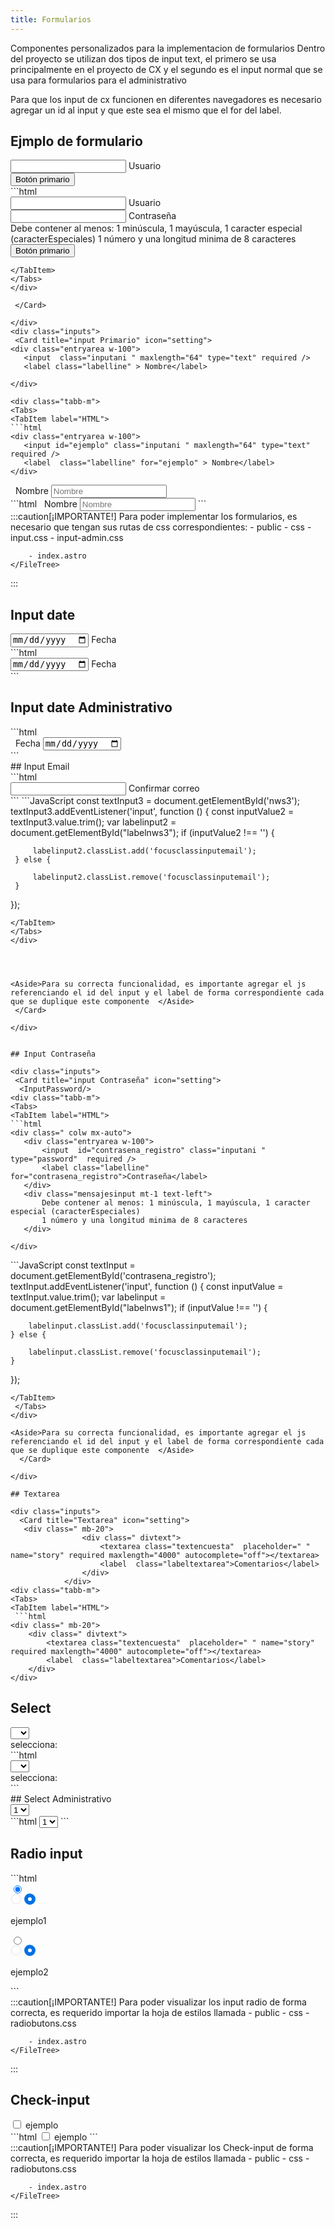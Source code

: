 ```yaml
---
title: Formularios
---
```




Componentes personalizados para la implementacion de formularios
Dentro del proyecto se utilizan dos tipos de input text,  el primero  se usa principalmente en el proyecto de CX
y el segundo es el input normal que se usa para formularios para el administrativo

<Aside>Para que los input de cx funcionen en diferentes navegadores es necesario agregar un id al input y que este sea el mismo que el for del label.  </Aside>

## Ejmplo de formulario
<div class="inputs formulario">
  <Card title="Formulario de iniciar sesión" icon="setting">

<div class="entryarea w-100">
    <input  class="inputani " maxlength="64" type="text" required />
    <label class="labelline" > Usuario</label>
       
</div>
  <InputPassword/>
<div class="formulario12">
  <button type="button" class="boton boton-primario">
    <span>Botón primario</span>
</button>
</div>
<div class="tabb-m">
<Tabs>
<TabItem label="HTML">
```html
<div class="card">
<div class="entryarea w-100">
    <input  class="inputani " maxlength="64" type="text" required />
    <label class="labelline" > Usuario</label>
</div>
<div class=" colw mx-auto">
    <div class="entryarea w-100">
        <input  id="contrasena_registro" class="inputani " type="password"  required />
        <label class="labelline" for="contrasena_registro">Contraseña</label>
    </div>
    <div class="mensajesinput mt-1 text-left">
        Debe contener al menos: 1 minúscula, 1 mayúscula, 1 caracter especial (caracterEspeciales)
        1 número y una longitud minima de 8 caracteres
    </div>
</div>
<button type="button" class="boton boton-primario">
    <span>Botón primario</span>
</button>
</div>

 ```
</TabItem>
 </Tabs>
</div>

  </Card>

</div>
<div class="inputs">
  <Card title="input Primario" icon="setting">
<div class="entryarea w-100">
    <input  class="inputani " maxlength="64" type="text" required />
    <label class="labelline" > Nombre</label>
       
</div>

<div class="tabb-m">
<Tabs>
<TabItem label="HTML">
```html
<div class="entryarea w-100">
    <input id="ejemplo" class="inputani " maxlength="64" type="text" required />
    <label  class="labelline" for="ejemplo" > Nombre</label>
</div>
 ```
</TabItem>
 </Tabs>
</div>

  </Card>

</div>
<div class="inputs">
  <Card title="input Administrativo" icon="setting">
       <label for="fechaFinal" icon="setting"><i class="fa fa-search"></i>&nbsp; Nombre</label>
      <input type="text" class="form-control"  maxlength="5" placeholder="Nombre"/>

<div class="tabb-m">
<Tabs>
<TabItem label="HTML">
```html
<label for="fechaFinal" icon="setting"><i class="fa fa-search"></i>&nbsp; Nombre</label>
<input type="text" class="form-control"  maxlength="5" placeholder="Nombre"/>
```
</TabItem>
 </Tabs>
</div>


            
  </Card>
</div>



<div class="inputs">
:::caution[¡IMPORTANTE!]
    Para poder implementar los formularios, es necesario que tengan sus rutas de css correspondientes:
    <FileTree>
        - public
            - css
                - input.css
                - input-admin.css
                
        - index.astro
    </FileTree>
   
:::
</div>

## Input date

<div class="inputs">
  <Card title="input date" icon="setting">
   <div class="entryarea w-100">
                <input  class="inputani inputdate" type="date" required />
                <label id="" class="labelline labeldate" >Fecha </label>
            </div>

<div class="tabb-m">
<Tabs>
<TabItem label="HTML">
```html
<div class="entryarea w-100">
    <input  class="inputani inputdate" type="date" required />
    <label  class="labelline labeldate" >Fecha </label>
</div>
```
</TabItem>
 </Tabs>
</div>

  </Card>

</div>


## Input date Administrativo

<div class="inputs">
  <Card title="input date Administrativo" icon="setting">
    <InputdateAdmin/>

<div class="tabb-m">
<Tabs>
<TabItem label="HTML">
```html
<div class="form-group">
    <label for="fechaFinal"><i class="fa fa-calendar"></i>&nbsp; Fecha</label>
    <input class="form-control "  name="Final"  type="date"  >
</div>
```
</TabItem>
 </Tabs>
</div>

  </Card>

</div>
## Input Email

<div class="inputs">
  <Card title="input Email" icon="setting">
   <InputEmail/>

<div class="tabb-m">
<Tabs>
<TabItem label="HTML">
 ```html
<div class="entryarea w-100">
    <input id="nws3" class="inputani" type="email"  required />
    <label  id="labelnws3" class="labelline" for="nws3">Confirmar correo</label>
</div>
 ```
</TabItem>
<TabItem label="JS">
```JavaScript  
 const textInput3 = document.getElementById('nws3');
 textInput3.addEventListener('input', function () {
     const inputValue2 = textInput3.value.trim();
     var labelinput2 = document.getElementById("labelnws3");
     if (inputValue2 !== '') {
 
         labelinput2.classList.add('focusclassinputemail');
     } else {
 
         labelinput2.classList.remove('focusclassinputemail');
     }
 }); 
 ```
</TabItem>
 </Tabs>
</div>




<Aside>Para su correcta funcionalidad, es importante agregar el js referenciando el id del input y el label de forma correspondiente cada que se duplique este componente  </Aside>
  </Card>

</div>


## Input Contraseña

<div class="inputs">
  <Card title="input Contraseña" icon="setting">
   <InputPassword/>
<div class="tabb-m">
<Tabs>
<TabItem label="HTML">
 ```html
 <div class=" colw mx-auto">
    <div class="entryarea w-100">
        <input  id="contrasena_registro" class="inputani " type="password"  required />
        <label class="labelline" for="contrasena_registro">Contraseña</label>
    </div>
    <div class="mensajesinput mt-1 text-left">
        Debe contener al menos: 1 minúscula, 1 mayúscula, 1 caracter especial (caracterEspeciales)
        1 número y una longitud minima de 8 caracteres
    </div>

</div>
```
</TabItem>
<TabItem label="JS">
```JavaScript  
const textInput = document.getElementById('contrasena_registro');
textInput.addEventListener('input', function () {
const inputValue = textInput.value.trim();
var labelinput = document.getElementById("labelnws1");
    if (inputValue !== '') {

        labelinput.classList.add('focusclassinputemail');
    } else {

        labelinput.classList.remove('focusclassinputemail');
    }
}); 
```
</TabItem>
 </Tabs>
</div>

<Aside>Para su correcta funcionalidad, es importante agregar el js referenciando el id del input y el label de forma correspondiente cada que se duplique este componente  </Aside>
  </Card>

</div>

## Textarea

<div class="inputs">
  <Card title="Textarea" icon="setting">
   <div class=" mb-20">
                <div class=" divtext">
                    <textarea class="textencuesta"  placeholder=" " name="story" required maxlength="4000" autocomplete="off"></textarea>
                    <label  class="labeltextarea">Comentarios</label>
                </div>
            </div>
<div class="tabb-m">
<Tabs>
<TabItem label="HTML">
 ```html
<div class=" mb-20">
    <div class=" divtext">
        <textarea class="textencuesta"  placeholder=" " name="story" required maxlength="4000" autocomplete="off"></textarea>
        <label  class="labeltextarea">Comentarios</label>
    </div>
</div>
```
</TabItem>
 </Tabs>
</div>

  </Card>

</div>

## Select
<div class="inputs select">
  <Card title="Select" icon="setting">
   <div class="entryarea mb-1">
                <select name="ordenaPedidos" style="display: flex; pointer-events: all;" class="inputani orPedidosFil"  required="">
                    <option  data-op="0"></option>
                    <option data-op="1">1</option>
                    <option data-op="2">2</option>
                </select>
                <label class="labelline " for="ordenaPedidos"> selecciona:</label>
            </div>
<div class="tabb-m">
<Tabs>
<TabItem label="HTML">
 ```html
<div class="entryarea mb-1">
    <select name="ordenaPedidos" style="display: flex; pointer-events: all;" class="inputani orPedidosFil"  required="">
        <option  data-op="0"></option>
        <option data-op="1">1</option>
        <option data-op="2">2</option>
    </select>
    <label class="labelline " for="ordenaPedidos"> selecciona:</label>
</div>
```
</TabItem>
 </Tabs>
</div>

  </Card>

</div>
## Select Administrativo
<div class="inputs select">
  <Card title="Select administrativo" icon="setting">
  <select class="form-control"name="select2">
                                        <option value="0">1</option>
                                            <option value="13"> 2 </option>
                                            <option value="8"> 3 </option>
            </select>
<div class="tabb-m">
<Tabs>
<TabItem label="HTML">
```html
<select class="form-control"name="select2">
    <option value="0">1</option>
    <option value="13"> 2 </option>
    <option value="8"> 3 </option>
</select>
```
</TabItem>
 </Tabs>
</div>

  </Card>

</div>

## Radio input
<div class="inputs ">
  <Card title="radio input" icon="setting">
<div class="radiobutton">
     <InputRadio />
</div>
  
<div class="tabb-m">
<Tabs>
<TabItem label="HTML">
```html
<div class="d-flex-">
    <div class="cbsc__cbs w-50">
        <input id='chkEcommerce' class="cbs__cbsir" type='radio' value='1' name='optradio1' checked />
        <label for="chkEcommerce" class="cbs__cbslh no-outline">
            <div class="cbslh__cbsrtc">
                <div class="cbsrtc__cbsr">
                    <svg class="cbsr__cbsrd" width="18" height="18" viewBox="0 0 16 16" fill="none" xmlns="http://www.w3.org/2000/svg">
                        <circle cx="7.99994" cy="8.00006" r="6.70827" fill="white" stroke="#D2D2D7" stroke-width="0.583333" />
                    </svg>
                    <svg class="cbsr__cbsre" width="18" height="18" viewBox="0 0 14 14" fill="none" xmlns="http://www.w3.org/2000/svg">
                        <circle cx="7" cy="6.99988" r="4.66665" fill="white" stroke="#0071E3" stroke-width="4.66671" />
                    </svg>
                </div>
                <div class="cbsrtc__cbst--container">
                    <p class="cbsrtc__cbst">ejemplo1</p>
                </div>
            </div>
        </label>
    </div>
    <div class="cbsc__cbs w-50">
        <input type="radio" class="cbs__cbsir" id='chkSucursal'  value='2' name='optradio1' />
        <label for="chkSucursal" class="cbs__cbslh no-outline">
            <div class="cbslh__cbsrtc">
                <div class="cbsrtc__cbsr">
                    <svg class="cbsr__cbsrd" width="18" height="18" viewBox="0 0 16 16" fill="none" xmlns="http://www.w3.org/2000/svg">
                        <circle cx="7.99994" cy="8.00006" r="6.70827" fill="white" stroke="#D2D2D7" stroke-width="0.583333" />
                    </svg>
                    <svg class="cbsr__cbsre" width="18" height="18" viewBox="0 0 14 14" fill="none" xmlns="http://www.w3.org/2000/svg">
                        <circle cx="7" cy="6.99988" r="4.66665" fill="white" stroke="#0071E3" stroke-width="4.66671" />
                    </svg>
                </div>
                <div class="cbsrtc__cbst--container">
                    <p class="cbsrtc__cbst">ejemplo2</p>
                </div>
            </div>
        </label>
    </div>


</div>
```
</TabItem>
 </Tabs>
</div>

  </Card>

</div>
<div class="inputs">
:::caution[¡IMPORTANTE!]
    Para poder visualizar los input radio de forma correcta, es requerido importar la hoja de estilos llamada <Badge text="radiobutons.css" variant="note" />
    <FileTree>
        - public
            - css
                - radiobutons.css
                
        - index.astro
    </FileTree>
   
:::
</div>




## Check-input
<div class="inputs">
  <Card title="Checkbox" icon="setting">
    <label for="terminos_registro" class="check-group colorblack crpt-2">
                <input type="checkbox" class="check-input" id="terminos_registro" required />
                <span class="check-custom"></span>
                <label for="terminos_registro" class="check-label checkregister mb-0">
                    ejemplo
                </label>
            </label>
<div class="tabb-m">
<Tabs>
<TabItem label="HTML">
 ```html
<label for="terminos_registro" class="check-group colorblack crpt-2">
    <input type="checkbox" class="check-input" id="terminos_registro" required />
     <span class="check-custom"></span>
    <label for="terminos_registro" class="check-label checkregister mb-0">ejemplo</label>
</label>
 ```
</TabItem>
 </Tabs>
</div>

            
  </Card>

</div>
<div class="inputs">
:::caution[¡IMPORTANTE!]
    Para poder visualizar los Check-input de forma correcta, es requerido importar la hoja de estilos llamada <Badge text="radiobutons.css" variant="note" />
    <FileTree>
        - public
            - css
                - radiobutons.css
                
        - index.astro
    </FileTree>
   
:::
</div>